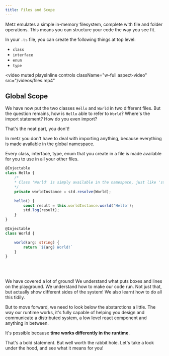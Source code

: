 ```yaml
---
title: Files and Scope
---
```


Metz emulates a simple in-memory filesystem, complete with file and folder operations. This means you can structure your code
the way you see fit.

In your `.ts` file, you can create the following things at top level:
- `class`
- `interface`
- `enum`
- `type`

<video
  muted
  playsInline
  controls
  className="w-full aspect-video"
  src="/videos/files.mp4"
></video>


## Global Scope
We have now put the two classes `Hello` and `World` in two different files. But the question remains, how is `Hello`
able to refer to `World`? Where's the import statement? How do you even import?

That's the neat part, you don't!

In metz you don't have to deal with importing anything, because everything is made available in the global namespace.

Every class, interface, type, enum that you create in a file is made available for you to use in all your other files.

<CodeGroup>

```typescript hello.ts
@Injectable
class Hello {
	/*
	* Class 'World' is simply available in the namespace, just like 'std'.
	*/
	private worldInstance = std.resolve(World);

    hello() {
        const result = this.worldInstance.world('Hello');
        std.log(result);
    }
}
```

```typescript world.ts
@Injectable
class World {

    world(arg: string) {
        return `${arg} World!`
    }
}
```
</CodeGroup>

<br/>
<br/>

We have covered a lot of ground! We understand what puts boxes and lines on the playground. We understand
how to make our code run. Not just that, but actually show different sides of the system! We also learnt how to do all this tidily.

But to move forward, we need to look below the abstarctions a little. The way our runtime works, it's fully
capable of helping you design and communicate a distributed system, a low level react component and anything in between.

It's possible because **time works differently in the runtime**.

<Tooltip tip="It's not intentional, these puns just emerge!">That's a bold statement.</Tooltip> But well worth the rabbit hole. Let's take a look under the hood, and see what it means for you!
